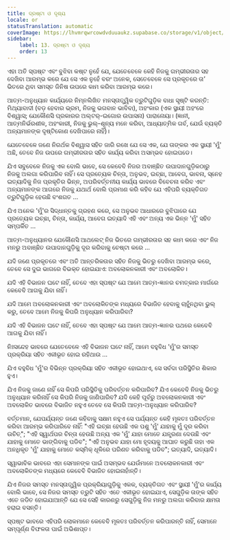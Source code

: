```yaml
---
title: ଦ୍ରଷ୍ଟା ଓ ଦୃଶ୍ୟ
locale: or
statusTranslation: automatic
coverImage: https://lhvmrqwrcowdvduuaukz.supabase.co/storage/v1/object/public/strapi-uploads/small_cover-tratado-de-psicologia-revolucionaria.webp-5e15e1cec4e0ebebcde5d7fc7565d8fd.webp
sidebar:
    label: 13. ଦ୍ରଷ୍ଟା ଓ ଦୃଶ୍ୟ
    order: 13
---
```

ଏହା ଅତି ସ୍ପଷ୍ଟ ଏବଂ ବୁଝିବା କଷ୍ଟ ନୁହେଁ ଯେ, ଯେତେବେଳେ କେହି ନିଜକୁ ଗମ୍ଭୀରତାର ସହ ଦେଖିବା ଆରମ୍ଭ କରେ ଯେ ସେ ଏକ ନୁହେଁ ବରଂ ଅନେକ, ସେତେବେଳେ ସେ ପ୍ରକୃତରେ ତା’ ଭିତରେ ଥିବା ସମସ୍ତ ଜିନିଷ ଉପରେ କାମ କରିବା ଆରମ୍ଭ କରେ।

ଆତ୍ମ-ଅନୁଧ୍ୟାନ କାର୍ଯ୍ୟରେ ନିମ୍ନଲିଖିତ ମନସ୍ତାତ୍ତ୍ୱିକ ତ୍ରୁଟିଗୁଡ଼ିକ ବାଧା ସୃଷ୍ଟି କରନ୍ତି: ମିଥ୍ୟାବାଦୀ (ବଡ଼ ହେବାର ଭ୍ରମ, ନିଜକୁ ଭଗବାନ ଭାବିବା), ଅହଂକାର (ଏକ ସ୍ଥାୟୀ ଅହଂରେ ବିଶ୍ୱାସ; ଯେକୌଣସି ପ୍ରକାରର ଅଲ୍ଟର୍-ଇଗୋର ଉପାସନା) ପାରାନୋୟା। (ଜ୍ଞାନୀ, ଆତ୍ମନିର୍ଭରଶୀଳ, ଅହଂକାରୀ, ନିଜକୁ ଭୁଲ୍-ଶୂନ୍ୟ ମନେ କରିବା, ଆଧ୍ୟାତ୍ମିକ ଗର୍ବ, ଯେଉଁ ବ୍ୟକ୍ତି ଅନ୍ୟମାନଙ୍କ ଦୃଷ୍ଟିକୋଣ ଦେଖିପାରେ ନାହିଁ)।

ଯେତେବେଳେ ଜଣେ ନିରର୍ଥକ ବିଶ୍ୱାସ ସହିତ ଜାରି ରଖେ ଯେ ସେ ଏକ, ଯେ ତାଙ୍କର ଏକ ସ୍ଥାୟୀ 'ମୁଁ' ଅଛି, ତେବେ ନିଜ ଉପରେ ଗମ୍ଭୀରତାର ସହିତ କାର୍ଯ୍ୟ କରିବା ଅସମ୍ଭବ ହୋଇପଡେ।

ଯିଏ ସବୁବେଳେ ନିଜକୁ ଏକ ବୋଲି ଭାବେ, ସେ କେବେବି ନିଜର ଅବାଞ୍ଛିତ ଉପାଦାନଗୁଡ଼ିକଠାରୁ ନିଜକୁ ଅଲଗା କରିପାରିବ ନାହିଁ। ସେ ପ୍ରତ୍ୟେକ ଚିନ୍ତା, ଅନୁଭବ, ଇଚ୍ଛା, ଆବେଗ, ଭାବନା, ସ୍ନେହ ଇତ୍ୟାଦିକୁ ନିଜ ପ୍ରକୃତିର ଭିନ୍ନ, ଅପରିବର୍ତ୍ତନୀୟ କାର୍ଯ୍ୟ ଭାବରେ ବିବେଚନା କରିବ ଏବଂ ଅନ୍ୟମାନଙ୍କ ଆଗରେ ନିଜକୁ ଯଥାର୍ଥ ବୋଲି ପ୍ରମାଣ କରି କହିବ ଯେ ଏହିପରି ବ୍ୟକ୍ତିଗତ ତ୍ରୁଟିଗୁଡ଼ିକ ହେଉଛି ବଂଶଗତ ...

ଯିଏ ଅନେକ 'ମୁଁ'ର ସିଦ୍ଧାନ୍ତକୁ ଗ୍ରହଣ କରେ, ସେ ଅନୁଭବ ଆଧାରରେ ବୁଝିପାରେ ଯେ ପ୍ରତ୍ୟେକ ଇଚ୍ଛା, ଚିନ୍ତା, କାର୍ଯ୍ୟ, ଆବେଗ ଇତ୍ୟାଦି ଏହି ଏବଂ ଅନ୍ୟ ଏକ ଭିନ୍ନ 'ମୁଁ' ସହିତ ସମ୍ପର୍କିତ ...

ଆତ୍ମ-ଅନୁଧ୍ୟାନର ଯେକୌଣସି ଆଥଲେଟ୍ ନିଜ ଭିତରେ ଗମ୍ଭୀରତାର ସହ କାମ କରେ ଏବଂ ନିଜ ମନରୁ ଅବାଞ୍ଛିତ ଉପାଦାନଗୁଡ଼ିକୁ ଦୂର କରିବାକୁ ଚେଷ୍ଟା କରେ ...

ଯଦି ଜଣେ ପ୍ରକୃତରେ ଏବଂ ଅତି ଆନ୍ତରିକତାର ସହିତ ନିଜକୁ ଭିତରୁ ଦେଖିବା ଆରମ୍ଭ କରେ, ତେବେ ସେ ଦୁଇ ଭାଗରେ ବିଭକ୍ତ ହୋଇଯାଏ: ଅବଲୋକନକାରୀ ଏବଂ ଅବଲୋକିତ।

ଯଦି ଏହି ବିଭାଜନ ଘଟେ ନାହିଁ, ତେବେ ଏହା ସ୍ପଷ୍ଟ ଯେ ଆମେ ଆତ୍ମ-ଜ୍ଞାନର ଚମତ୍କାର ମାର୍ଗରେ କେବେବି ଆଗକୁ ଯିବା ନାହିଁ।

ଯଦି ଆମେ ଅବଲୋକନକାରୀ ଏବଂ ଅବଲୋକିତଙ୍କ ମଧ୍ୟରେ ବିଭାଜିତ ହେବାକୁ ଚାହୁଁନଥିବା ଭୁଲ୍ କରୁ, ତେବେ ଆମେ ନିଜକୁ କିପରି ଅନୁଧ୍ୟାନ କରିପାରିବା?

ଯଦି ଏହି ବିଭାଜନ ଘଟେ ନାହିଁ, ତେବେ ଏହା ସ୍ପଷ୍ଟ ଯେ ଆମେ ଆତ୍ମ-ଜ୍ଞାନର ପଥରେ କେବେବି ଆଗକୁ ଯିବା ନାହିଁ।

ନିଃସନ୍ଦେହ ଭାବରେ ଯେତେବେଳେ ଏହି ବିଭାଜନ ଘଟେ ନାହିଁ, ଆମେ ବହୁବିଧ 'ମୁଁ'ର ସମସ୍ତ ପ୍ରକ୍ରିୟା ସହିତ ଏକୀଭୂତ ହୋଇ ରହିଥାଉ ...

ଯିଏ ବହୁବିଧ 'ମୁଁ'ର ବିଭିନ୍ନ ପ୍ରକ୍ରିୟା ସହିତ ଏକୀଭୂତ ହୋଇଥାଏ, ସେ ସର୍ବଦା ପରିସ୍ଥିତିର ଶିକାର ହୁଏ।

ଯିଏ ନିଜକୁ ଜାଣେ ନାହିଁ ସେ କିପରି ପରିସ୍ଥିତିକୁ ପରିବର୍ତ୍ତନ କରିପାରିବ? ଯିଏ କେବେବି ନିଜକୁ ଭିତରୁ ଅନୁଧ୍ୟାନ କରିନାହିଁ ସେ କିପରି ନିଜକୁ ଜାଣିପାରିବ? ଯଦି କେହି ପୂର୍ବରୁ ଅବଲୋକନକାରୀ ଏବଂ ଅବଲୋକିତ ଭାବରେ ବିଭାଜିତ ନହୁଏ ତେବେ ସେ କିପରି ଆତ୍ମ-ଅନୁଧ୍ୟାନ କରିପାରିବ?

ବର୍ତ୍ତମାନ, ଯେପର୍ଯ୍ୟନ୍ତ ଜଣେ କହିବାକୁ ସକ୍ଷମ ନହୁଏ ସେ ପର୍ଯ୍ୟନ୍ତ କେହି ମୂଳତଃ ପରିବର୍ତ୍ତନ କରିବା ଆରମ୍ଭ କରିପାରିବେ ନାହିଁ: "ଏହି ଇଚ୍ଛା ହେଉଛି ଏକ ପଶୁ 'ମୁଁ' ଯାହାକୁ ମୁଁ ଦୂର କରିବା ଉଚିତ୍"; "ଏହି ସ୍ୱାର୍ଥପର ଚିନ୍ତା ହେଉଛି ଅନ୍ୟ ଏକ 'ମୁଁ' ଯାହା ମୋତେ ଯନ୍ତ୍ରଣା ଦେଉଛି ଏବଂ ଯାହାକୁ ମୋତେ ଭାଙ୍ଗିବାକୁ ପଡିବ"; "ଏହି ଅନୁଭବ ଯାହା ମୋ ହୃଦୟକୁ ଆଘାତ କରୁଛି ତାହା ଏକ ଅନଧିକୃତ 'ମୁଁ' ଯାହାକୁ ମୋତେ କସ୍ମିକ୍ ଧୂଳିରେ ପରିଣତ କରିବାକୁ ପଡିବ"; ଇତ୍ୟାଦି, ଇତ୍ୟାଦି।

ସ୍ୱାଭାବିକ ଭାବରେ ଏହା ସେମାନଙ୍କ ପାଇଁ ଅସମ୍ଭବ ଯେଉଁମାନେ ଅବଲୋକନକାରୀ ଏବଂ ଅବଲୋକିତଙ୍କ ମଧ୍ୟରେ କେବେବି ବିଭାଜିତ ହୋଇନାହାଁନ୍ତି।

ଯିଏ ନିଜର ସମସ୍ତ ମନସ୍ତାତ୍ତ୍ୱିକ ପ୍ରକ୍ରିୟାଗୁଡ଼ିକୁ ଏକକ, ବ୍ୟକ୍ତିଗତ ଏବଂ ସ୍ଥାୟୀ 'ମୁଁ'ର କାର୍ଯ୍ୟ ବୋଲି ଭାବେ, ସେ ନିଜର ସମସ୍ତ ତ୍ରୁଟି ସହିତ ଏତେ ଏକୀଭୂତ ହୋଇଯାଏ, ସେଗୁଡ଼ିକ ତାଙ୍କ ସହିତ ଏତେ ଜଡିତ ହୋଇଯାଆନ୍ତି ଯେ ସେ ସେହି କାରଣରୁ ସେଗୁଡ଼ିକୁ ନିଜ ମନରୁ ଅଲଗା କରିବାର କ୍ଷମତା ହରାଇ ବସନ୍ତି।

ସ୍ପଷ୍ଟ ଭାବରେ ଏହିପରି ଲୋକମାନେ କେବେବି ମୂଳତଃ ପରିବର୍ତ୍ତନ କରିପାରନ୍ତି ନାହିଁ, ସେମାନେ ସମ୍ପୂର୍ଣ୍ଣ ବିଫଳତା ପାଇଁ ଅଭିଶାପ୍ତ।

